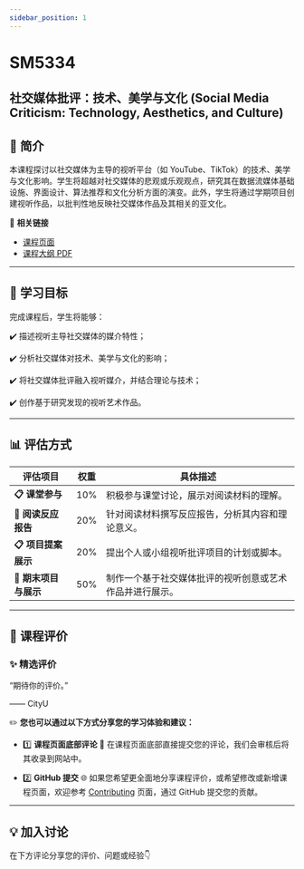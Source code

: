 ```yaml
---
sidebar_position: 1
---
```


# SM5334
## 社交媒体批评：技术、美学与文化 (Social Media Criticism: Technology, Aesthetics, and Culture)

## **📘 简介**
本课程探讨以社交媒体为主导的视听平台（如 YouTube、TikTok）的技术、美学与文化影响。学生将超越对社交媒体的悲观或乐观观点，研究其在数据流媒体基础设施、界面设计、算法推荐和文化分析方面的演变。此外，学生将通过学期项目创建视听作品，以批判性地反映社交媒体作品及其相关的亚文化。

🔗 **相关链接**
- [课程页面](https://www.cityu.edu.hk/catalogue/pg/202425/course/SM5334.htm)
- [课程大纲 PDF](https://www.cityu.edu.hk/catalogue/pg/202425/course/SM5334.pdf)

---

## **🎯 学习目标**

完成课程后，学生将能够：

✔️ 描述视听主导社交媒体的媒介特性；

✔️ 分析社交媒体对技术、美学与文化的影响；

✔️ 将社交媒体批评融入视听媒介，并结合理论与技术；

✔️ 创作基于研究发现的视听艺术作品。

---

## **📊 评估方式**

| **评估项目**          | **权重** | **具体描述**                                                                                       |
|----------------------|---------|---------------------------------------------------------------------------------------------------|
| **📋 课堂参与**       | 10%      | 积极参与课堂讨论，展示对阅读材料的理解。                                                              |
| **📂 阅读反应报告**    | 20%      | 针对阅读材料撰写反应报告，分析其内容和理论意义。                                                      |
| **📋 项目提案展示**    | 20%      | 提出个人或小组视听批评项目的计划或脚本。                                                              |
| **📂 期末项目与展示**  | 50%      | 制作一个基于社交媒体批评的视听创意或艺术作品并进行展示。                                                 |

---

## **💬 课程评价**

### ✨ **精选评价**
<div className={commentStyles.commentBox}>
    <p className={commentStyles.commentText}>
        “期待你的评价。”
    </p>
    <p className={commentStyles.commentAuthor}>—— CityU</p>
</div>

✏️ **您也可以通过以下方式分享您的学习体验和建议：**

- 1️⃣ **课程页面底部评论**
💬 在课程页面底部直接提交您的评论，我们会审核后将其收录到网站中。

- 2️⃣ **GitHub 提交**
🌐 如果您希望更全面地分享课程评价，或希望修改或新增课程页面，欢迎参考 [Contributing](https://penjc.github.io/CityU/contributing) 页面，通过 GitHub 提交您的贡献。

---

## **💡 加入讨论**

在下方评论分享您的评价、问题或经验👇
<Utterances />